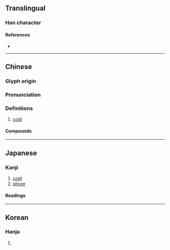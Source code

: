 {{also|栗}}
{{character info}}
==Translingual==

===Han character===
{{Han char|rn=15|rad=冫|as=10|sn=12|four=|canj=IMMWD|ids=⿰冫栗}}

====References====
* {{Han ref|kx=0133.130|dkj=01687|dj=0297.210|hdz=10300.010|uh=51D3|ud=20947}}

----

==Chinese==
{{zh-forms}}

===Glyph origin===
{{Han etym}}
{{Han compound|仌|栗|ls=psc|c1=s|c2=p|t1=ice}}

===Pronunciation===
{{zh-pron
|m=lì
|c=leot6
|mc=y
|oc=y
|cat=adj
}}

===Definitions===
{{zh-hanzi}}

# [[cold]]

====Compounds====
{{zh-der|凓冽}}

----

==Japanese==

===Kanji===
{{ja-kanji|grade=|rs=冫10}}

# [[cold]]
# [[shiver]]

====Readings====
{{ja-readings
|goon=りち
|kanon=りつ
|kun=さむ-い
}}

----

==Korean==

===Hanja===
{{ko-hanja|hangeul=율|rv=yul|mr=yul}}

# {{rfdef|ko|sort=冫10}}